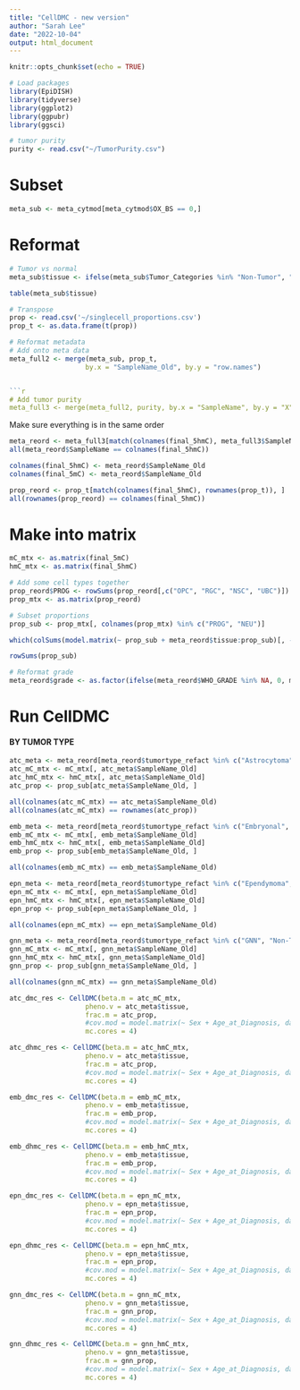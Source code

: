 ```yaml
---
title: "CellDMC - new version"
author: "Sarah Lee"
date: "2022-10-04"
output: html_document
---
```


```r
knitr::opts_chunk$set(echo = TRUE)

# Load packages
library(EpiDISH)
library(tidyverse)
library(ggplot2)
library(ggpubr)
library(ggsci)
```

```r
# tumor purity
purity <- read.csv("~/TumorPurity.csv")
```

# Subset
```r
meta_sub <- meta_cytmod[meta_cytmod$OX_BS == 0,]
```

# Reformat
```r
# Tumor vs normal
meta_sub$tissue <- ifelse(meta_sub$Tumor_Categories %in% "Non-Tumor", "Non-Tumor", "Tumor")

table(meta_sub$tissue)
```

```r
# Transpose
prop <- read.csv('~/singlecell_proportions.csv')
prop_t <- as.data.frame(t(prop))
```


```r
# Reformat metadata
# Add onto meta data
meta_full2 <- merge(meta_sub, prop_t, 
                   by.x = "SampleName_Old", by.y = "row.names")


```r
# Add tumor purity
meta_full3 <- merge(meta_full2, purity, by.x = "SampleName", by.y = "X")
```

 Make sure everything is in the same order
```r
meta_reord <- meta_full3[match(colnames(final_5hmC), meta_full3$SampleName), ]
all(meta_reord$SampleName == colnames(final_5hmC))
```

```r
colnames(final_5hmC) <- meta_reord$SampleName_Old
colnames(final_5mC) <- meta_reord$SampleName_Old
```


```r
prop_reord <- prop_t[match(colnames(final_5hmC), rownames(prop_t)), ]
all(rownames(prop_reord) == colnames(final_5hmC))
```

# Make into matrix
```r
mC_mtx <- as.matrix(final_5mC)
hmC_mtx <- as.matrix(final_5hmC)

# Add some cell types together
prop_reord$PROG <- rowSums(prop_reord[,c("OPC", "RGC", "NSC", "UBC")])
prop_mtx <- as.matrix(prop_reord)
```

```r
# Subset proportions
prop_sub <- prop_mtx[, colnames(prop_mtx) %in% c("PROG", "NEU")]
```

```r
which(colSums(model.matrix(~ prop_sub + meta_reord$tissue:prop_sub)[, -1]) == 0)
```

```r
rowSums(prop_sub)
```

```r
# Reformat grade
meta_reord$grade <- as.factor(ifelse(meta_reord$WHO_GRADE %in% NA, 0, meta_reord$WHO_GRADE))
```

# Run CellDMC
#### BY TUMOR TYPE
```r
atc_meta <- meta_reord[meta_reord$tumortype_refact %in% c("Astrocytoma", "Non-Tumor"), ]
atc_mC_mtx <- mC_mtx[, atc_meta$SampleName_Old]
atc_hmC_mtx <- hmC_mtx[, atc_meta$SampleName_Old]
atc_prop <- prop_sub[atc_meta$SampleName_Old, ]

all(colnames(atc_mC_mtx) == atc_meta$SampleName_Old)
all(colnames(atc_mC_mtx) == rownames(atc_prop))
```

```r
emb_meta <- meta_reord[meta_reord$tumortype_refact %in% c("Embryonal", "Non-Tumor"), ]
emb_mC_mtx <- mC_mtx[, emb_meta$SampleName_Old]
emb_hmC_mtx <- hmC_mtx[, emb_meta$SampleName_Old]
emb_prop <- prop_sub[emb_meta$SampleName_Old, ]

all(colnames(emb_mC_mtx) == emb_meta$SampleName_Old)
```

```r
epn_meta <- meta_reord[meta_reord$tumortype_refact %in% c("Ependymoma", "Non-Tumor"), ]
epn_mC_mtx <- mC_mtx[, epn_meta$SampleName_Old]
epn_hmC_mtx <- hmC_mtx[, epn_meta$SampleName_Old]
epn_prop <- prop_sub[epn_meta$SampleName_Old, ]

all(colnames(epn_mC_mtx) == epn_meta$SampleName_Old)
```

```r
gnn_meta <- meta_reord[meta_reord$tumortype_refact %in% c("GNN", "Non-Tumor"), ]
gnn_mC_mtx <- mC_mtx[, gnn_meta$SampleName_Old]
gnn_hmC_mtx <- hmC_mtx[, gnn_meta$SampleName_Old]
gnn_prop <- prop_sub[gnn_meta$SampleName_Old, ]

all(colnames(gnn_mC_mtx) == gnn_meta$SampleName_Old)
```

```r
atc_dmc_res <- CellDMC(beta.m = atc_mC_mtx, 
                   pheno.v = atc_meta$tissue, 
                   frac.m = atc_prop,
                   #cov.mod = model.matrix(~ Sex + Age_at_Diagnosis, data = atc_meta),
                   mc.cores = 4)

atc_dhmc_res <- CellDMC(beta.m = atc_hmC_mtx, 
                   pheno.v = atc_meta$tissue, 
                   frac.m = atc_prop,
                   #cov.mod = model.matrix(~ Sex + Age_at_Diagnosis, data = atc_meta),
                   mc.cores = 4)

```

```r
emb_dmc_res <- CellDMC(beta.m = emb_mC_mtx, 
                   pheno.v = emb_meta$tissue, 
                   frac.m = emb_prop,
                   #cov.mod = model.matrix(~ Sex + Age_at_Diagnosis, data = emb_meta),
                   mc.cores = 4)

emb_dhmc_res <- CellDMC(beta.m = emb_hmC_mtx, 
                   pheno.v = emb_meta$tissue, 
                   frac.m = emb_prop,
                   #cov.mod = model.matrix(~ Sex + Age_at_Diagnosis, data = emb_meta),
                   mc.cores = 4)
```

```r
epn_dmc_res <- CellDMC(beta.m = epn_mC_mtx, 
                   pheno.v = epn_meta$tissue, 
                   frac.m = epn_prop,
                   #cov.mod = model.matrix(~ Sex + Age_at_Diagnosis, data = epn_meta),
                   mc.cores = 4)

epn_dhmc_res <- CellDMC(beta.m = epn_hmC_mtx, 
                   pheno.v = epn_meta$tissue, 
                   frac.m = epn_prop,
                   #cov.mod = model.matrix(~ Sex + Age_at_Diagnosis, data = epn_meta),
                   mc.cores = 4)

```

```r
gnn_dmc_res <- CellDMC(beta.m = gnn_mC_mtx, 
                   pheno.v = gnn_meta$tissue, 
                   frac.m = gnn_prop,
                   #cov.mod = model.matrix(~ Sex + Age_at_Diagnosis, data = gnn_meta),
                   mc.cores = 4)

gnn_dhmc_res <- CellDMC(beta.m = gnn_hmC_mtx, 
                   pheno.v = gnn_meta$tissue, 
                   frac.m = gnn_prop,
                   #cov.mod = model.matrix(~ Sex + Age_at_Diagnosis, data = gnn_meta),
                   mc.cores = 4)
```





